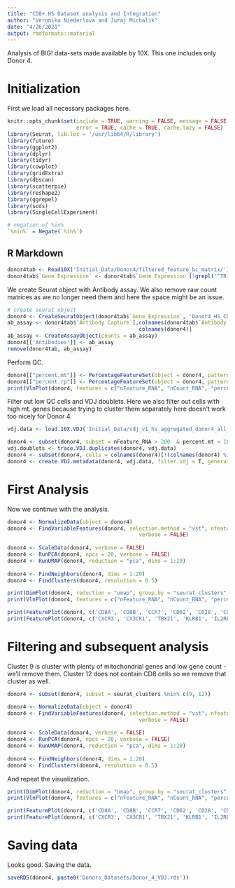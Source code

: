 ```yaml
---
title: "CD8+ HS Dataset analysis and Integration"
author: "Veronika Niederlova and Juraj Michalik"
date: "4/26/2021"
output: rmdformats::material
---
```


Analysis of BIG! data-sets made available by 10X. This one includes only Donor 4.

# Initialization 

First we load all necessary packages here.

```r
knitr::opts_chunk$set(include = TRUE, warning = FALSE, message = FALSE, 
                      error = TRUE, cache = TRUE, cache.lazy = FALSE)
library(Seurat, lib.loc = '/usr/lib64/R/library')
library(future)
library(ggplot2)
library(dplyr)
library(tidyr)
library(cowplot)
library(gridExtra)
library(dbscan)
library(scatterpie)
library(reshape2)
library(ggrepel)
library(scds)
library(SingleCellExperiment)

# negation of %in% 
`%nin%` = Negate(`%in%`)
```

## R Markdown

```r
donor4tab <- Read10X('Initial_Data/Donor4/filtered_feature_bc_matrix/')
donor4tab$`Gene Expression` <- donor4tab$`Gene Expression`[!grepl('^TR(A|B)(V|D|J)', rownames(donor4tab$`Gene Expression`)),] 
```

We create Seurat object with Antibody assay. We also remove raw count matrices as we no longer need them and here the space might be an issue.

```r
# create seurat object
donor4 <- CreateSeuratObject(donor4tab$`Gene Expression`, 'Donor4_HS_CD8',  min.cells = 3, min.features = 200)
ab_assay <- donor4tab$`Antibody Capture`[,colnames(donor4tab$`Antibody Capture`) %in% 
                                          colnames(donor4)]
ab_assay <- CreateAssayObject(counts = ab_assay)
donor4[['Antibodies']] <- ab_assay
remove(donor4tab, ab_assay)
```

Perform QC.

```r
donor4[["percent.mt"]] <- PercentageFeatureSet(object = donor4, pattern = "^MT-")
donor4[["percent.rp"]] <- PercentageFeatureSet(object = donor4, pattern = "^RP[S|L]")
print(VlnPlot(donor4, features = c("nFeature_RNA", "nCount_RNA", "percent.mt", "percent.rp"), ncol = 4, pt.size = 0))
```

Filter out low QC cells and VDJ doublets.  Here we also filter out cells with high mt. genes because trying to cluster them separately here doesn't work too nicely for Donor 4.

```r
vdj.data <- load.10X.VDJ('Initial_Data/vdj_v1_hs_aggregated_donor4_all_contig_annotations.csv')

donor4 <- subset(donor4, subset = nFeature_RNA > 200  & percent.mt < 10)
vdj.doublets <- trace.VDJ.duplicates(donor4, vdj.data)
donor4 <- subset(donor4, cells = colnames(donor4)[!(colnames(donor4) %in% vdj.doublets)])
donor4 <- create.VDJ.metadata(donor4, vdj.data, filter.vdj = T, generate.clonotypes = F)
```

# First Analysis

Now we continue with the analysis.

```r
donor4 <- NormalizeData(object = donor4)
donor4 <- FindVariableFeatures(donor4, selection.method = "vst", nfeatures = 1000, 
                                          verbose = FALSE)
  
donor4 <- ScaleData(donor4, verbose = FALSE)
donor4 <- RunPCA(donor4, npcs = 20, verbose = FALSE)
donor4 <- RunUMAP(donor4, reduction = "pca", dims = 1:20)
  
donor4 <- FindNeighbors(donor4, dims = 1:20)
donor4 <- FindClusters(donor4, resolution = 0.5)
```

```r
print(DimPlot(donor4, reduction = "umap", group.by = "seurat_clusters", label = TRUE))
print(VlnPlot(donor4, features = c("nFeature_RNA", "nCount_RNA", "percent.mt", "percent.rp"), ncol = 2, pt.size = 0))
```

```r
print(FeaturePlot(donor4, c('CD8A', 'CD8B', 'CCR7', 'CD62', 'CD28', 'CD27', 'CD44'), min.cutoff = 0))
print(FeaturePlot(donor4, c('CXCR3', 'CX3CR1', 'TBX21', 'KLRB1', 'IL2RB', 'IL7R'), min.cutoff = 0))
```

# Filtering and subsequent analysis

Cluster 9 is cluster with plenty of mitochondrial genes and low gene count - we'll remove them. Cluster 12 does not contain CD8 cells so we remove that cluster as well.

```r
donor4 <- subset(donor4, subset = seurat_clusters %nin% c(9, 12))

donor4 <- NormalizeData(object = donor4)
donor4 <- FindVariableFeatures(donor4, selection.method = "vst", nfeatures = 1000, 
                                          verbose = FALSE)
  
donor4 <- ScaleData(donor4, verbose = FALSE)
donor4 <- RunPCA(donor4, npcs = 20, verbose = FALSE)
donor4 <- RunUMAP(donor4, reduction = "pca", dims = 1:20)
  
donor4 <- FindNeighbors(donor4, dims = 1:20)
donor4 <- FindClusters(donor4, resolution = 0.5)
```

And repeat the visualization.

```r
print(DimPlot(donor4, reduction = "umap", group.by = "seurat_clusters", label = TRUE))
print(VlnPlot(donor4, features = c("nFeature_RNA", "nCount_RNA", "percent.mt", "percent.rp"), ncol = 2, pt.size = 0))
```

```r
print(FeaturePlot(donor4, c('CD8A', 'CD8B', 'CCR7', 'CD62', 'CD28', 'CD27', 'CD44'), min.cutoff = 0))
print(FeaturePlot(donor4, c('CXCR3', 'CX3CR1', 'TBX21', 'KLRB1', 'IL2RB', 'IL7R'), min.cutoff = 0))
```
# Saving data

Looks good. Saving the data.

```r
saveRDS(donor4, paste0('Donors_Datasets/Donor_4_VDJ.rds'))
```